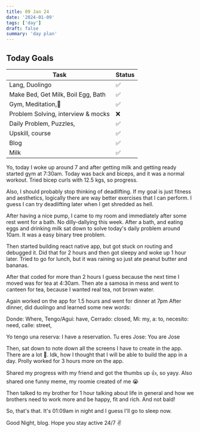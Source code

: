 ```yaml
---
title: 09 Jan 24
date: '2024-01-09'
tags: ['day']
draft: false
summary: 'day plan'
---
```


## Today Goals

| Task                               | Status |
| ---------------------------------- | ------ |
| Lang, Duolingo                     | ✅     |
| Make Bed, Get Milk, Boil Egg, Bath | ✅     |
| Gym, Meditation,🙏                 | ✅     |
| Problem Solving, interview & mocks | ❌     |
| Daily Problem, Puzzles,            | ✅     |
| Upskill, course                    | ✅     |
| Blog                               | ✅     |
| Milk                               | ✅     |

Yo, today I woke up around 7 and after getting milk and getting ready started gym at 7:30am.
Today was back and biceps, and it was a normal workout. Tried bicep curls with 12.5 kgs, so progress.

Also, I should probably stop thinking of deadlifting. If my goal is just fitness and aesthetics,
logically there are way better exercises that I can perform. I guess I can try deadlifting later when
I get shredded as hell.

After having a nice pump, I came to my room and immediately after some rest went for a bath.
No dilly-dallying this week. After a bath, and eating eggs and drinking milk sat down to solve
today's daily problem around 10am. It was a easy binary tree problem.

Then started building react native app, but got stuck on routing and debugged it.
Did that for 2 hours and then got sleepy and woke up 1 hour later.
Tried to go for lunch, but it was raining so just ate peanut butter and bananas.

After that coded for more than 2 hours I guess because the next time I moved was for tea at 4:30am.
Then ate a samosa in mess and went to canteen for tea, because I wanted real tea, not brown water.

Again worked on the app for 1.5 hours and went for dinner at 7pm
After dinner, did duolingo and learned some new words:

Donde: Where,
Tengo/Agui: have,
Cerrado: closed,
Mi: my,
a: to,
necesito: need,
calle: street,

Yo tengo una reserva: I have a reservation.
Tu eres Jose: You are Jose

Then, sat down to note down all the screens I have to create in the app. There are a lot 🫠.
Idk, how I thought that I will be able to build the app in a day.
Prolly worked for 3 hours more on the app.

Shared my progress with my friend and got the thumbs up 👍, so yayy.
Also shared one funny meme, my roomie created of me 😭

Then talked to my brother for 1 hour talking about life in general and how we brothers need to work more
and be happy, fit and rich. And not bald!

So, that's that. It's 01:09am in night and I guess I'll go to sleep now.

Good Night, blog. Hope you stay active 24/7 ✌️
